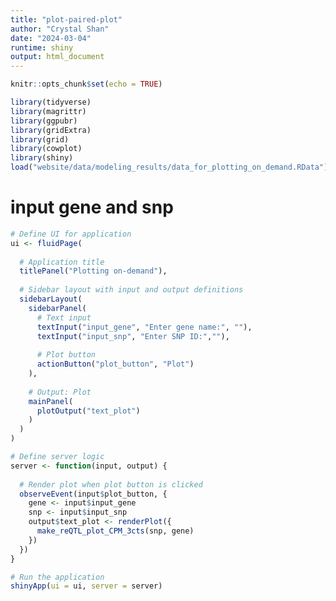 ```yaml
---
title: "plot-paired-plot"
author: "Crystal Shan"
date: "2024-03-04"
runtime: shiny
output: html_document
---
```


```r
knitr::opts_chunk$set(echo = TRUE)
```

```r
library(tidyverse)
library(magrittr)
library(ggpubr)
library(gridExtra)
library(grid)
library(cowplot)
library(shiny)
load("website/data/modeling_results/data_for_plotting_on_demand.RData")
```

# input gene and snp
```r
# Define UI for application
ui <- fluidPage(
  
  # Application title
  titlePanel("Plotting on-demand"),
  
  # Sidebar layout with input and output definitions
  sidebarLayout(
    sidebarPanel(
      # Text input
      textInput("input_gene", "Enter gene name:", ""),
      textInput("input_snp", "Enter SNP ID:",""),
      
      # Plot button
      actionButton("plot_button", "Plot")
    ),
    
    # Output: Plot
    mainPanel(
      plotOutput("text_plot")
    )
  )
)

# Define server logic
server <- function(input, output) {
  
  # Render plot when plot button is clicked
  observeEvent(input$plot_button, {
    gene <- input$input_gene
    snp <- input$input_snp
    output$text_plot <- renderPlot({
      make_reQTL_plot_CPM_3cts(snp, gene)
    })
  })
}

# Run the application
shinyApp(ui = ui, server = server)

```
